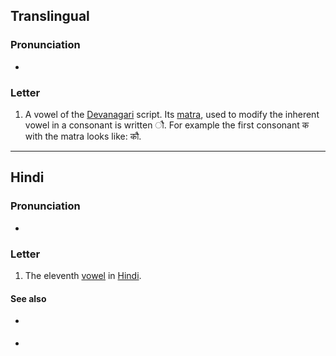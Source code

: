 {{character info/new}}
==Translingual==

===Pronunciation===
* {{IPA|/ɔː/|/aʊ/|/əʊ/|lang=mul}}

===Letter===
{{mul-Deva|au}}

# A vowel of the [[Devanagari]] script. Its [[matra]], used to modify the inherent vowel in a consonant is written &#x094C;. For example the first consonant क with the matra looks like: कौ.

----

==Hindi==

===Pronunciation===
* {{IPA|/ɔː/|/aʊ/|/əʊ/|lang=hi}}

===Letter===
{{head|hi|letter}}

# The eleventh [[vowel]] in [[Hindi]].

====See also====
* {{sense|matra}} {{l|hi|&#x094C;|tr=au}}
* {{list:Devanagari script letters/hi}}
